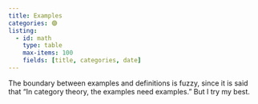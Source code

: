 ```yaml
---
title: Examples
categories: 🟣
listing: 
  - id: math
    type: table
    max-items: 100
    fields: [title, categories, date]
---
```


The boundary between examples and definitions is fuzzy, since it is said that 
"In category theory, the examples need examples." But I try my best.